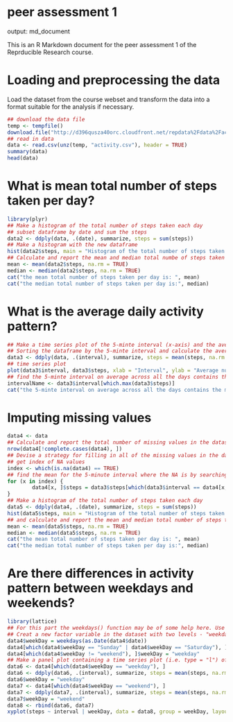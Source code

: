 peer assessment 1
============================
output: md_document


This is an R Markdown document for the peer assessment 1 of the Reprducible Research course. 

# Loading and preprocessing the data

Load the dataset from the course webset and transform the data into a format suitable for the analysis if necessary.

```r
## download the data file
temp <- tempfile()
download.file("http://d396qusza40orc.cloudfront.net/repdata%2Fdata%2Factivity.zip", temp)
## read in data 
data <- read.csv(unz(temp, "activity.csv"), header = TRUE)
summary(data)
head(data)
```

# What is mean total number of steps taken per day?

```r
library(plyr)
## Make a histogram of the total number of steps taken each day
## subset dataframe by date and sum the steps
data2 <- ddply(data, .(date), summarize, steps = sum(steps))
## Make a histogram with the new dataframe
hist(data2$steps, main = "Histogram of the total number of steps taken each day", xlab = "steps", col = "cyan")
## Calculate and report the mean and median total numbe of steps taken per day
mean <- mean(data2$steps, na.rm = TRUE)
median <- median(data2$steps, na.rm = TRUE)
cat("the mean total number of steps taken per day is: ", mean)
cat("the median total number of steps taken per day is:", median)
```

# What is the average daily activity pattern?

``` r
## Make a time series plot of the 5-minte interval (x-axis) and the average number of steps taken, averaged across all days (y-axis)
## Sorting the dataframe by the 5-minte interval and calculate the average to generate a new data frame data3
data3 <- ddply(data, .(interval), summarize, steps = mean(steps, na.rm = TRUE))
## time series plot
plot(data3$interval, data3$steps, xlab = "Interval", ylab = "Average number of steps", type = "l", col = "blue")
## find the 5-minte interval on average across all the days contains the maximum number of steps
intervalName <- data3$interval[which.max(data3$steps)]
cat("the 5-minte interval on average across all the days contains the maximum number of steps is:", intervalName)
```
# Imputing missing values

```r
data4 <- data
## Calculate and report the total number of missing values in the dataset (i.e. the total number of rows with NAs)
nrow(data4[!complete.cases(data4), ])
## Devise a strategy for filling in all of the missing values in the dataset. The missing value will be filled with the mean for that 5-minute interval. 
## get index of NA values
index <- which(is.na(data4) == TRUE)
## find the mean for the 5-minute interval where the NA is by searching the data3 dataset with the mean of steps according to the interval
for (x in index) {
        data4[x, ]$steps = data3$steps[which(data3$interval == data4[x, ]$interval)]
}
## Make a histogram of the total number of steps taken each day
data5 <- ddply(data4, .(date), summarize, steps = sum(steps))
hist(data5$steps, main = "Histogram of the total number of steps taken each day", xlab = "steps", col = "red")
## and calculate and report the mean and median total number of steps taken per doy
mean <- mean(data5$steps, na.rm = TRUE)
median <- median(data5$steps, na.rm = TRUE)
cat("the mean total number of steps taken per day is: ", mean)
cat("the median total number of steps taken per day is:", median)
```
# Are there differences in activity pattern between weekdays and weekends?

```r
library(lattice)
## For this part the weekdays() function may be of some help here. Use the dataset with the filled-in missing values for this part, which is data4.
## Creat a new factor variable in the dataset with two levels - "weekday" and "weekend" indicating whether a given date is a weekday or weekend day.
data4$weekDay = weekdays(as.Date(data4$date))
data4[which(data4$weekDay == "Sunday" | data4$weekDay == "Saturday"), ]$weekDay = "weekend"
data4[which(data4$weekDay != "weekend"), ]$weekDay = "weekday"
## Make a panel plot containing a time series plot (i.e. type = "l") of the 5-minute interval (x-axis) and the average number of steps taken, averaged across all weekday days or weekend days (y-axis). 
data6 <- data4[which(data4$weekDay == "weekday"), ]
data6 <- ddply(data6, .(interval), summarize, steps = mean(steps, na.rm = TRUE))
data6$weekDay = "weekday"
data7 <- data4[which(data4$weekDay == "weekend"), ]
data7 <- ddply(data7, .(interval), summarize, steps = mean(steps, na.rm = TRUE))
data7$weekDay = "weekend"
data8 <- rbind(data6, data7)
xyplot(steps ~ interval | weekDay, data = data8, group = weekDay, layout = c(1, 2), type = "l")
```




